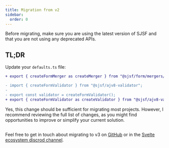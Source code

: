 ```yaml
---
title: Migration from v2
sidebar:
  order: 0
---
```


Before migrating, make sure you are using the latest version of SJSF and
that you are not using any deprecated APIs.

## TL;DR

Update your `defaults.ts` file:

```diff
+ export { createFormMerger as createMerger } from "@sjsf/form/mergers/modern";

- import { createFormValidator } from "@sjsf/ajv8-validator";
-
- export const validator = createFormValidator();
+ export { createFormValidator as createValidator } from "@sjsf/ajv8-validator";
```

Yes, this change should be sufficient for migrating most projects.
However, I recommend reviewing the full list of changes,
as you might find opportunities to improve or simplify your current solution.

## 
















Feel free to get in touch about migrating to v3 on [GitHub](https://github.com/x0k/svelte-jsonschema-form/discussions)
or in the [Svelte ecosystem discrod channel](https://discord.com/channels/457912077277855764/1060332203571151019).

